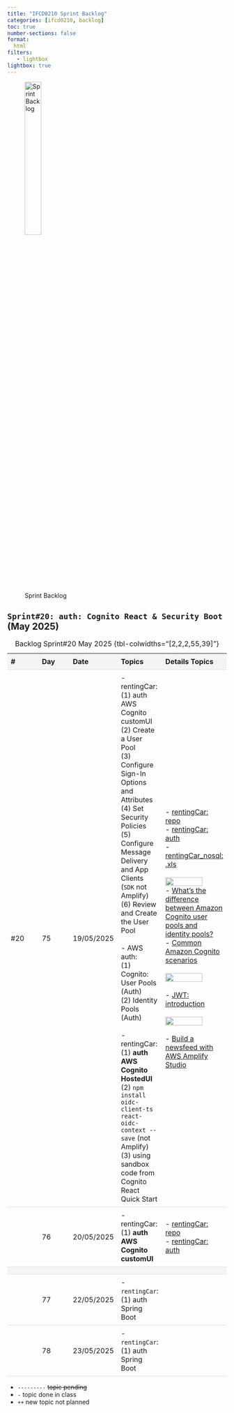 ```yaml
---
title: "IFCD0210 Sprint Backlog"
categories: [ifcd0210, backlog]
toc: true
number-sections: false
format:
  html
filters:
   - lightbox
lightbox: true
---
```


<style>

.heatMap th { background:  #f4f4f4;}
tr:nth-child(3) {background-color: #f4f4f4;}
th, td {
  padding: 8px;
  text-align: left;
  border-bottom: 1px solid #ddd;
}

tr:hover {background-color:  #f4f4f4;}

</style>

![Sprint Backlog](/images/home/backlog.jpg){width="30%"}

<div class="heatMap">

::: {.column-page-right}


##  ``Sprint#20: auth: Cognito React & Security Boot`` (May 2025)

| # | Day | Date | Topics |  Details Topics |
| -- | -- | -- | -- | -- |
| #20 | 75 | 19/05/2025 | - rentingCar: </br> (1) auth AWS Cognito customUI  </br> (2) Create a User Pool </br> (3) Configure Sign-In Options and Attributes </br> (4) Set Security Policies </br> (5) Configure Message Delivery and App Clients (`SDK` not Amplify) </br> (6) Review and Create the User Pool   </BR> </br> - AWS auth: </BR> (1) Cognito: User Pools (Auth)	 </BR> (2) Identity Pools (Auth) </br> </br>  - rentingCar: </br> (1) **auth AWS Cognito HostedUI**  </BR> (2) `npm install oidc-client-ts react-oidc-context --save` (not Amplify) </br> (3) using sandbox code from Cognito React Quick Start |  - [rentingCar: repo](https://github.com/AlbertProfe/rentingCar){.external target='_blank'} </br> - [rentingCar: auth](https://github.com/AlbertProfe/rentingCar/tree/master/docs/core-concepts/auth){.external target='_blank'} </br> - [rentingCar_nosql: .xls](https://docs.google.com/spreadsheets/d/1jCKONiQ8_KUPSXzlYQ5GwEaLhJo2aV9jCOtgarWg3Tc/edit?usp=sharing){.external target='_blank'} </br></br>  ![](/images/ifcd0210-25/user-identity-pool.png){.lightbox width=80% fig-align="center"}  </br> - [What's the difference between Amazon Cognito user pools and identity pools?](https://repost.aws/knowledge-center/cognito-user-pools-identity-pools){.external target='_blank'}  </br>  - [Common Amazon Cognito scenarios](https://docs.aws.amazon.com/cognito/latest/developerguide/cognito-scenarios.html){.external target='_blank'} </br> </br> ![](/images/ifcd0210-25/user-identity-pool-scenarios.png){.lightbox width=80% fig-align="center"}  </br></br> - [JWT: introduction](https://jwt.io/introduction){.external target='_blank'} </br> </br> ![](https://cdn.sanity.io/images/3jwyzebk/production/c098fa07deca1062e013d92cabba4ba7ec7e7f19-1584x988.png?auto=format&fit=max&w=1920&q=75){.lightbox width=80% fig-align="center"} </br> </br> - [Build a newsfeed with AWS Amplify Studio](https://aws.amazon.com/blogs/mobile/build-newsfeed-with-aws-amplify-studio/){.external target='_blank'} |
| | 76 | 20/05/2025 |  - rentingCar: </br> (1) **auth AWS Cognito customUI**  </br> |  - [rentingCar: repo](https://github.com/AlbertProfe/rentingCar){.external target='_blank'} </br> - [rentingCar: auth](https://github.com/AlbertProfe/rentingCar/tree/master/docs/core-concepts/auth){.external target='_blank'} </br> |
| |
| | 77 | 22/05/2025 |  - `rentingCar`: </br> (1) auth Spring Boot  </br>  | |
| | 78 | 23/05/2025 |  - `rentingCar`: </br> (1) auth Spring Boot  </br>  | |
: Backlog Sprint#20 May 2025 {tbl-colwidths="[2,2,2,55,39]"}
:::

</div>

::: {.callout-note}
- `---------` <s>topic pending</s>
- `-` topic done in class
- `++` new topic not planned
:::


